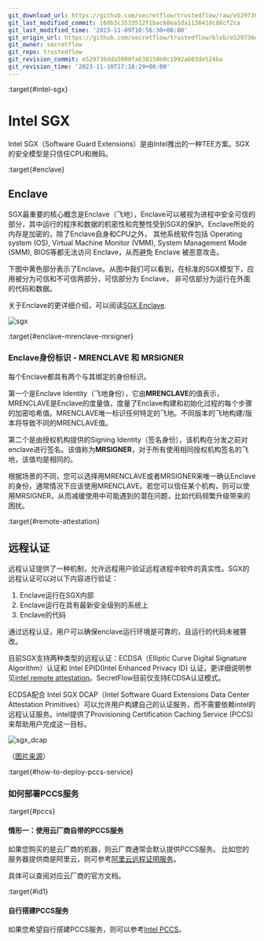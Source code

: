 ```yaml
---
git_download_url: https://github.com/secretflow/trustedflow/raw/e529736dda5000fa638150b0c1992a603de524ba/docs/architecture/tee/sgx.md
git_last_modified_commit: 160b3c3533512f1bac68ea1da113841dc88cf2ca
git_last_modified_time: '2023-11-09T10:56:30+08:00'
git_origin_url: https://github.com/secretflow/trustedflow/blob/e529736dda5000fa638150b0c1992a603de524ba/docs/architecture/tee/sgx.md
git_owner: secretflow
git_repo: trustedflow
git_revision_commit: e529736dda5000fa638150b0c1992a603de524ba
git_revision_time: '2023-11-10T17:18:29+08:00'
---
```


:target{#intel-sgx}

# Intel SGX

Intel SGX（Software Guard Extensions）是由Intel推出的一种TEE方案。SGX的安全模型是只信任CPU和微码。

:target{#enclave}

## Enclave

SGX最重要的核心概念是Enclave（飞地），Enclave可以被视为进程中安全可信的部分，其中运行的程序和数据的机密性和完整性受到SGX的保护。Enclave所处的内存是加密的，除了Enclave自身和CPU之外， 其他系统软件包括 Operating system (OS), Virtual Machine Monitor (VMM), System Management Mode (SMM), BIOS等都无法访问 Enclave，从而避免 Enclave 被恶意攻击。

下图中黄色部分表示了Enclave。从图中我们可以看到，在标准的SGX模型下，应用被分为可信和不可信两部分，可信部分为 Enclave，
非可信部分为运行在外面的代码和数据。

关于Enclave的更详细介绍，可以阅读[SGX Enclave](https://www.intel.com/content/dam/develop/external/us/en/documents/overview-of-intel-sgx-enclave-637284.pdf).

![sgx](../../_assets/sgx.png)

:target{#enclave-mrenclave-mrsigner}

### Enclave身份标识 - MRENCLAVE 和 MRSIGNER

每个Enclave都具有两个与其绑定的身份标识。

第一个是Enclave Identity（飞地身份），它由<strong>MRENCLAVE</strong>的值表示，MRENCLAVE是Enclave的度量值，度量了Enclave构建和初始化过程的每个步骤的加密哈希值。MRENCLAVE唯一标识任何特定的飞地。不同版本的飞地构建/版本将导致不同的MRENCLAVE值。

第二个是由授权机构提供的Signing Identity（签名身份），该机构在分发之前对enclave进行签名。该值称为<strong>MRSIGNER</strong>，对于所有使用相同授权机构签名的飞地，该值均是相同的。

根据场景的不同，您可以选择用MRENCLAVE或者MRSIGNER来唯一确认Enclave的身份，通常情况下应该使用MRENCLAVE。若您可以信任某个机构，则可以使用MRSIGNER，从而减缓使用中可能遇到的潜在问题，比如代码频繁升级带来的困扰。

:target{#remote-attestation}

## 远程认证

远程认证提供了一种机制，允许远程用户验证远程进程中软件的真实性。SGX的远程认证可以对以下内容进行验证：

1. Enclave运行在SGX内部
2. Enclave运行在具有最新安全级别的系统上
3. Enclave的代码

通过远程认证，用户可以确保enclave运行环境是可靠的，且运行的代码未被篡改。

目前SGX支持两种类型的远程认证：ECDSA（Elliptic Curve Digital Signature Algorithm）认证和 Intel EPID(Intel Enhanced Privacy ID) 认证，更详细说明参见[intel remote attestation](https://www.intel.com/content/www/us/en/developer/tools/software-guard-extensions/attestation-services.html)。SecretFlow目前仅支持ECDSA认证模式。

ECDSA配合 Intel SGX DCAP（Intel Software Guard Extensions Data Center Attestation Primitives）可以允许用户构建自己的认证服务，而不需要依赖intel的远程认证服务。intel提供了Provisioning Certification Caching Service (PCCS)来帮助用户完成这一目标。

![sgx\_dcap](../../_assets/sgx_dcap.png)

（[图片来源](https://download.01.org/intel-sgx/sgx-dcap/1.10/linux/docs/SGX_DCAP_Caching_Service_Design_Guide.pdf)）

:target{#how-to-deploy-pccs-service}

### 如何部署PCCS服务

:target{#pccs}

#### 情形一：使用云厂商自带的PCCS服务

如果您购买的是云厂商的机器，则云厂商通常会默认提供PCCS服务。
比如您的服务器提供商是阿里云，则可参考[阿里云远程证明服务](https://www.alibabacloud.com/help/zh/ecs/user-guide/build-an-sgx-encrypted-computing-environment#section-utn-xc1-656)。

具体可以查阅对应云厂商的官方文档。

:target{#id1}

#### 自行搭建PCCS服务

如果您希望自行搭建PCCS服务，则可以参考[Intel PCCS](https://github.com/intel/SGXDataCenterAttestationPrimitives/tree/master/QuoteGeneration/pccs)。
